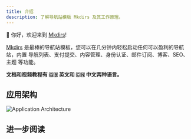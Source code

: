 ```yaml
---
title: 介绍
description: 了解导航站模板 Mkdirs 及其工作原理。
---
```



👋 你好，欢迎来到 [Mkdirs](https://mkdirs.com)!

[Mkdirs](https://mkdirs.com) 是最棒的导航站模板，您可以在几分钟内轻松启动任何可以盈利的导航站，内置 导航列表、支付提交、内容管理、身份认证、邮件订阅、博客、SEO、主题 等功能。

**文档和视频教程有 🇬🇧 英文和 🇨🇳 中文两种语言。**

<LinkCard title="Mkdirs" href="https://mkdirs.com" description="访问 mkdirs.com" />

<LinkCard title="Mkdirs Demo" href="https://demo.mkdirs.com" description="体验使用 Mkdirs 构建的导航站" />

<LinkCard title="Mkdirs Showcase" href="https://mkdirs.com/showcase" description="浏览使用 Mkdirs 构建的导航站" />

<LinkCard title="Mkdirs YouTube Channel" href="https://www.youtube.com/@MkdirsHQ" description="观看 YouTube 频道上的视频教程" />

## 应用架构

![Application Architecture](../../../assets/images/guide-dev-architecture.png)


## 进一步阅读

<LinkCard title="前提条件" href="/zh-cn/prerequisites/" description="了解使用 Mkdirs 的前提条件" />

<LinkCard title="安装" href="/zh-cn/installation/" description="学习如何开始使用 Mkdirs 模板" />